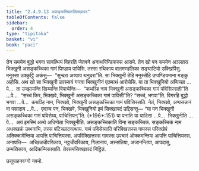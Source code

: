 ```yaml
---
title: "2.4.9.13 असङ्कच्चिकसिक्खापद"
tableOfContents: false
sidebar:
  order: 4
type: "tipitaka"
basket: "vi"
book: "paci"
---
```



<DynamicBreadcrumb />

<Division number="1224" book="paci">

<Paragraph number="3517" book="paci">
तेन समयेन बुद्धो भगवा सावत्थियं विहरति जेतवने अनाथपिण्डिकस्स आरामे. तेन खो पन समयेन अञ्ञतरा भिक्खुनी असङ्कच्चिका गामं पिण्डाय पाविसि. तस्सा रथिकाय वातमण्डलिका सङ्घाटियो उक्खिपिंसु. मनुस्सा उक्कुट्ठिं अकंसु—  “सुन्दरा अय्याय थनुदरा”ति. सा भिक्खुनी तेहि मनुस्सेहि उप्पण्डियमाना मङ्कु अहोसि.
</Paragraph>

<Paragraph number="3518" book="paci">
अथ खो सा भिक्खुनी उपस्सयं गन्त्वा भिक्खुनीनं एतमत्थं आरोचेसि. या ता भिक्खुनियो अप्पिच्छा …पे…  ता उज्झायन्ति खिय्यन्ति विपाचेन्ति—  “कथञ्हि नाम भिक्खुनी असङ्कच्चिका गामं पविसिस्सती”ति …पे…  “सच्चं किर, भिक्खवे, भिक्खुनी असङ्कच्चिका गामं पाविसी”ति? “सच्चं, भगवा”ति. विगरहि बुद्धो भगवा …पे…  कथञ्हि नाम, भिक्खवे, भिक्खुनी असङ्कच्चिका गामं पविसिस्सति. नेतं, भिक्खवे, अप्पसन्नानं वा पसादाय …पे…  एवञ्च पन, भिक्खवे, भिक्खुनियो इमं सिक्खापदं उद्दिसन्तु—
</Paragraph>

</Division>
<Division number="1225" book="paci">

<Paragraph number="3519" book="paci">
<Emphasis>“या पन भिक्खुनी असङ्कच्चिका गामं पविसेय्य, पाचित्तियन्”</Emphasis>ति. (*196*:<Emphasis>151</Emphasis>)
</Paragraph>

</Division>
<Division number="1226" book="paci">

<Paragraph number="3520" book="paci">
<Emphasis>या पना</Emphasis>ति या यादिसा …पे…  <Emphasis>भिक्खुनी</Emphasis>ति …पे…  अयं इमस्मिं अत्थे अधिप्पेता भिक्खुनीति.
</Paragraph>

<Paragraph number="3521" book="paci">
<Emphasis>असङ्कच्चिका</Emphasis>ति विना सङ्कच्चिकं.
</Paragraph>

<Paragraph number="3522" book="paci">
<Emphasis>सङ्कच्चिकं</Emphasis> नाम अधक्खकं उब्भनाभि, तस्स पटिच्छादनत्थाय.
</Paragraph>

<Paragraph number="3523" book="paci">
<Emphasis>गामं पविसेय्या</Emphasis>ति परिक्खित्तस्स गामस्स परिक्खेपं अतिक्कामेन्तिया आपत्ति पाचित्तियस्स. अपरिक्खित्तस्स गामस्स उपचारं ओक्कमन्तिया आपत्ति पाचित्तियस्स.
</Paragraph>

</Division>
<Division number="1227" book="paci">

<Paragraph number="3524" book="paci">
अनापत्ति—  अच्छिन्नचीवरिकाय, नट्ठचीवरिकाय, गिलानाय, अस्सतिया, अजानन्तिया, आपदासु, उम्मत्तिकाय, आदिकम्मिकायाति.

</Paragraph>
</Division>

<Paragraph number="3525" type="center" book="paci">
तेरसमसिक्खापदं निट्ठितं.

  
छत्तुपाहनवग्गो नवमो.
</Paragraph>